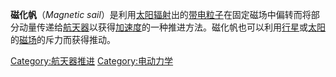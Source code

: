 '''磁化帆'''（''Magnetic sail''）是利用[[太阳辐射|太阳辐射]]出的[[带电粒子|带电粒子]]在固定磁场中偏转而将部分动量传递给[[航天器|航天器]]以获得[[加速度|加速度]]的一种推进方法。磁化帆也可以利用[[行星|行星]]或[[太阳|太阳]]的[[磁场|磁场]]的斥力而获得推动。
{{航天器推进}}
{{太阳能}}
{{Space-stub}}

[[Category:航天器推进|Category:航天器推进]]
[[Category:电动力学|Category:电动力学]]